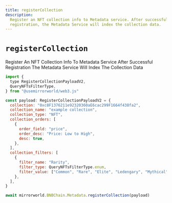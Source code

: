 ```yaml
---
title: registerCollection
description:
  Register an NFT collection info to Metadata service. After successful
  registration, the Metadata Service will index the collection data.
---
```


# `registerCollection`

Register An NFT Collection Info To Metadata Service After Successful
Registration The Metadata Service Will Index The Collection Data

```js
import {
  type RegisterCollectionPayloadV2,
  QueryNFTsFilterType,
} from "@usemirrorworld/web3.js"

const payload: RegisterCollectionPayloadV2 = {
  collection: "0xc8F1376211e92320360aE6cac299F1664f438fa2",
  collection_name: "example collection",
  collection_type: "NFT",
  collection_orders: [
    {
      order_field: "price",
      order_desc: "Price: Low to High",
      desc: true,
    },
  ],
  collection_filters: [
    {
      filter_name: "Rarity",
      filter_type: QueryNFTsFilterType.enum,
      filter_value: ["Common", "Rare", "Elite", "Ledengary", "Mythical"],
    },
  ],
}

await mirrorworld.BNBChain.Metadata.registerCollection(payload)
```
